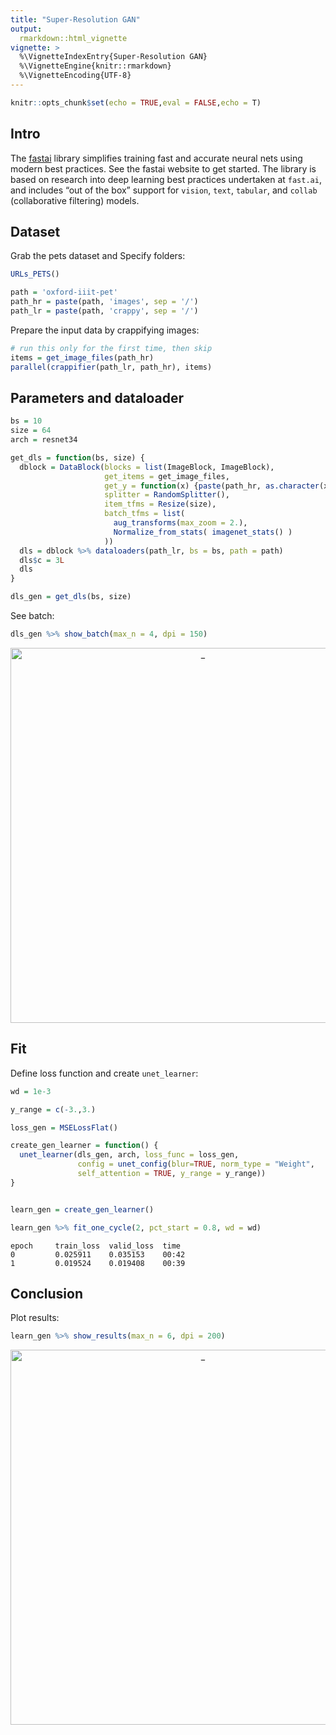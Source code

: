 ```yaml
---
title: "Super-Resolution GAN"
output:
  rmarkdown::html_vignette
vignette: >
  %\VignetteIndexEntry{Super-Resolution GAN}
  %\VignetteEngine{knitr::rmarkdown}
  %\VignetteEncoding{UTF-8}
---
```


```r
knitr::opts_chunk$set(echo = TRUE,eval = FALSE,echo = T)
```

## Intro

The [fastai](https://github.com/fastai/fastai) library simplifies training fast and accurate neural nets using modern best practices. See the fastai website to get started. The library is based on research into deep learning best practices undertaken at ```fast.ai```, and includes "out of the box" support for ```vision```, ```text```, ```tabular```, and ```collab``` (collaborative filtering) models.

## Dataset

Grab the pets dataset and Specify folders:

```r
URLs_PETS()

path = 'oxford-iiit-pet'
path_hr = paste(path, 'images', sep = '/')
path_lr = paste(path, 'crappy', sep = '/')
```

Prepare the input data by crappifying images:

```r
# run this only for the first time, then skip
items = get_image_files(path_hr)
parallel(crappifier(path_lr, path_hr), items)
```

## Parameters and dataloader

```r
bs = 10
size = 64
arch = resnet34

get_dls = function(bs, size) {
  dblock = DataBlock(blocks = list(ImageBlock, ImageBlock),
                     get_items = get_image_files,
                     get_y = function(x) {paste(path_hr, as.character(x$name), sep = '/')},
                     splitter = RandomSplitter(),
                     item_tfms = Resize(size),
                     batch_tfms = list(
                       aug_transforms(max_zoom = 2.),
                       Normalize_from_stats( imagenet_stats() )
                     ))
  dls = dblock %>% dataloaders(path_lr, bs = bs, path = path)
  dls$c = 3L
  dls
}

dls_gen = get_dls(bs, size)
```

See batch:

```r
dls_gen %>% show_batch(max_n = 4, dpi = 150)
```

<center>

<img src="images/superresgan1.png" alt="_" style="width: 600px;"/>

</center>


## Fit

Define loss function and create ```unet_learner```:

```r
wd = 1e-3

y_range = c(-3.,3.)

loss_gen = MSELossFlat()

create_gen_learner = function() {
  unet_learner(dls_gen, arch, loss_func = loss_gen,
               config = unet_config(blur=TRUE, norm_type = "Weight", 
               self_attention = TRUE, y_range = y_range))
}


learn_gen = create_gen_learner()

learn_gen %>% fit_one_cycle(2, pct_start = 0.8, wd = wd)
```

```
epoch     train_loss  valid_loss  time
0         0.025911    0.035153    00:42
1         0.019524    0.019408    00:39
```

## Conclusion

Plot results:

```r
learn_gen %>% show_results(max_n = 6, dpi = 200)
```


<center>

<img src="images/superresgan.png" alt="_" style="width: 600px;"/>

</center>





